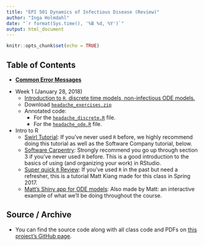 ```yaml
---
title: "EPI 501 Dynamics of Infectious Disease (Review)"
author: "Inga Holmdahl"
date: "`r format(Sys.time(), '%B %d, %Y')`"
output: html_document
---
```


```r
knitr::opts_chunk$set(echo = TRUE)
```

## Table of Contents
- [**Common Error Messages**](./errors.html)

<!-- - Final Review (March 2, 2018)
    - [Slides for final review](./20180302_review_session/index.html) [[PDF]](./20180302_review_session/review_slides.pdf)
        - [Tips](./20180302_review_session/index.html#3)
        - [$R_0$ review](./20180302_review_session/index.html#5)
        - [Practice Exam (Part A)](./20180302_review_session/index.html#22)
        - [Practice Exam (Part B)](./20180302_review_session/index.html#52)
        - [Quick note about deterministic models](./20180302_review_session/index.html#73)
    - A [simulation showing impact of latent period](./20180302_review_session/impact_of_latent.nb.html) on your infectious curve

- Week 3 (Februrary 9, 2018)
    - Review session: 
        - Went over Week 1 and Week 2 slides in class, line-by-line. Please review those if you didn't attend the lab.
        - In addition, we spent a lot of time on the ebola time-varying transmission model. 
            - I made [a notebook to answer the two questions](./20180209_lab_session/ebola_questions.nb.html) we didn't have time for: (1) What happens when you delay intervention? (2) What happens when you change the rate of decay?
        - As a reminder, [I made an interactive infectious disease app you can play with](https://mkiang.shinyapps.io/DiseaseDynamics/). Play with parameters, especially the relationship between the latent period and the infectious period, to get a better sense of **when** we need a latent compartment.
        
- Week 2 (January 29, 2018)
    - [Ebola and SEIR models](./20180202_ebola/index.html) [[PDF](./20180202_ebola/20180202-ebola.pdf)] [[Code and Data Files](https://github.com/mkiang/epi501_review/tree/master/20180202_ebola/code)]
        - [SEIR model with case fatality ratio](./20180202_ebola/index.html#3)
        - [Plotting SEIR lines](./20180202_ebola/index.html#11)
        - [COunting total cases and total deaths](./20180202_ebola/index.html#13)
        - [Time-varying transmission](./20180202_ebola/index.html#18)
        - [Calculate changing $R_0$](./20180202_ebola/index.html#30)
        - [Time-varying beta](./20180202_ebola/index.html#38)

-->

- Week 1 (January 28, 2018)
<!--    - [Introduction to ODE models in `R`](./20180129_intro_odes/index.html) [[PDF](./20180129_intro_odes/20180129-intro-odes.pdf)] [[Code Files](https://github.com/mkiang/epi501_review/tree/master/20180129_intro_odes/code)]
        - [SIR code review](./20180129_intro_odes/index.html#7)
        - [Visualize your results](./20180129_intro_odes/index.html#54)
        - [Make an SI model](./20180129_intro_odes/index.html#64)
        - [Make an SIS model](./20180129_intro_odes/index.html#70)
        - [Make an SIR model with births/deaths](./20180129_intro_odes/index.html#73)
-->
    - [Introduction to `R`, discrete time models, non-infectious ODE models.](./20180124_intro_to_R_headaches/index.html) 
    - Download [`headache_exercises.zip`](./exercises/01_headaches/headache_exercises.zip)
    - Annotated code:
        - For the [`headache_discrete.R`](./20180124_intro_to_R_headaches/anno_code/discrete_headaches.nb.html) file.
        - For the [`headache_ode.R`](./20180124_intro_to_R_headaches/anno_code/ode_headaches.nb.html) file.


- Intro to R 
    - [Swirl Tutorial](http://swirlstats.com/students.html): If you've never used `R` before, we highly recommend doing this tutorial as well as the Software Company tutorial, below.
    - [Software Carpentry](https://swcarpentry.github.io/r-novice-gapminder/): Strongly recommend you go up through section 3 if you've never used `R` before. This is a good introduction to the basics of using (and organizing your work) in RStudio.
    - [Super quick `R` Review](./spring_2017/jan25-intro-to-r/index.html): If you've used `R` in the past but need a refresher, this is a tutorial Matt Kiang made for this class in Spring 2017.
    - [Matt's Shiny app for ODE models](https://mkiang.shinyapps.io/DiseaseDynamics/): Also made by Matt: an interactive example of what we'll be doing throughout the course.

## Source / Archive
- You can find the source code along with all class code and PDFs on [this project's GitHub page](https://github.com/iholmdahl/epi501_review).
<!-- - You can find slides from [Spring 2017 here](./spring_2017/index.html). -->
